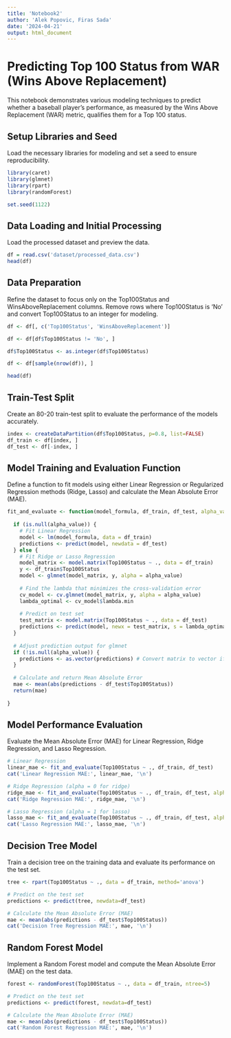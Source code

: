 ```yaml
---
title: 'Notebook2'
author: 'Alek Popovic, Firas Sada'
date: '2024-04-21'
output: html_document
---
```


# Predicting Top 100 Status from WAR (Wins Above Replacement)

This notebook demonstrates various modeling techniques to predict whether a baseball player's performance, as measured by the Wins Above Replacement (WAR) metric, qualifies them for a Top 100 status.

## Setup Libraries and Seed

Load the necessary libraries for modeling and set a seed to ensure reproducibility.


```r

library(caret)
library(glmnet)
library(rpart)
library(randomForest)

set.seed(1122)

```

## Data Loading and Initial Processing

Load the processed dataset and preview the data.


```r

df = read.csv('dataset/processed_data.csv')
head(df)

```

## Data Preparation

Refine the dataset to focus only on the Top100Status and WinsAboveReplacement columns. Remove rows where Top100Status is 'No' and convert Top100Status to an integer for modeling.



```r

df <- df[, c('Top100Status', 'WinsAboveReplacement')]

df <- df[df$Top100Status != 'No', ]

df$Top100Status <- as.integer(df$Top100Status)

df <- df[sample(nrow(df)), ]

head(df)

```

## Train-Test Split

Create an 80-20 train-test split to evaluate the performance of the models accurately.


```r

index <- createDataPartition(df$Top100Status, p=0.8, list=FALSE)
df_train <- df[index, ]
df_test <- df[-index, ]

```


## Model Training and Evaluation Function

Define a function to fit models using either Linear Regression or Regularized Regression methods (Ridge, Lasso) and calculate the Mean Absolute Error (MAE).



```r

fit_and_evaluate <- function(model_formula, df_train, df_test, alpha_value = NULL) {
  
  if (is.null(alpha_value)) {
    # Fit Linear Regression
    model <- lm(model_formula, data = df_train)
    predictions <- predict(model, newdata = df_test)
  } else {
    # Fit Ridge or Lasso Regression
    model_matrix <- model.matrix(Top100Status ~ ., data = df_train)
    y <- df_train$Top100Status
    model <- glmnet(model_matrix, y, alpha = alpha_value)
    
    # Find the lambda that minimizes the cross-validation error
    cv_model <- cv.glmnet(model_matrix, y, alpha = alpha_value)
    lambda_optimal <- cv_model$lambda.min
    
    # Predict on test set
    test_matrix <- model.matrix(Top100Status ~ ., data = df_test)
    predictions <- predict(model, newx = test_matrix, s = lambda_optimal)
  }
  
  # Adjust prediction output for glmnet
  if (!is.null(alpha_value)) {
    predictions <- as.vector(predictions) # Convert matrix to vector if glmnet
  }
  
  # Calculate and return Mean Absolute Error
  mae <- mean(abs(predictions - df_test$Top100Status))
  return(mae)
  
}

```

## Model Performance Evaluation

Evaluate the Mean Absolute Error (MAE) for Linear Regression, Ridge Regression, and Lasso Regression.


```r

# Linear Regression
linear_mae <- fit_and_evaluate(Top100Status ~ ., df_train, df_test)
cat('Linear Regression MAE:', linear_mae, '\n')

# Ridge Regression (alpha = 0 for ridge)
ridge_mae <- fit_and_evaluate(Top100Status ~ ., df_train, df_test, alpha_value = 0)
cat('Ridge Regression MAE:', ridge_mae, '\n')

# Lasso Regression (alpha = 1 for lasso)
lasso_mae <- fit_and_evaluate(Top100Status ~ ., df_train, df_test, alpha_value = 1)
cat('Lasso Regression MAE:', lasso_mae, '\n')

```

## Decision Tree Model

Train a decision tree on the training data and evaluate its performance on the test set.


```r

tree <- rpart(Top100Status ~ ., data = df_train, method='anova')

# Predict on the test set
predictions <- predict(tree, newdata=df_test)

# Calculate the Mean Absolute Error (MAE)
mae <- mean(abs(predictions - df_test$Top100Status))
cat('Decision Tree Regression MAE:', mae, '\n')

```

## Random Forest Model

Implement a Random Forest model and compute the Mean Absolute Error (MAE) on the test data.

```r

forest <- randomForest(Top100Status ~ ., data = df_train, ntree=5)

# Predict on the test set
predictions <- predict(forest, newdata=df_test)

# Calculate the Mean Absolute Error (MAE)
mae <- mean(abs(predictions - df_test$Top100Status))
cat('Random Forest Regression MAE:', mae, '\n')

```



